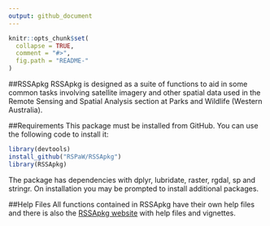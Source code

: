 ```yaml
---
output: github_document
---
```


<!-- README.md is generated from README.Rmd. Please edit that file -->

```r
knitr::opts_chunk$set(
  collapse = TRUE,
  comment = "#>",
  fig.path = "README-"
)
```
<!-- [![Travis-CI Build Status](https://travis-ci.org/Bartesto/RSSApkg.svg?branch=master)](https://travis-ci.org/Bartesto/RSSApkg) -->
<!-- [![AppVeyor Build Status](https://ci.appveyor.com/api/projects/status/github/Bartesto/RSSApkg?branch=master&svg=true)](https://ci.appveyor.com/project/Bartesto/RSSApkg) -->


##RSSApkg
RSSApkg is designed as a suite of functions to aid in some common tasks
involving satellite imagery and other spatial data used in the Remote Sensing 
and Spatial Analysis section at Parks and Wildlife (Western Australia).

##Requirements
This package must be installed from GitHub. You can use the following code to 
install it:
```r
library(devtools)
install_github("RSPaW/RSSApkg")
library(RSSApkg)
```

The package has dependencies with dplyr, lubridate, raster, rgdal, sp and 
stringr. On installation you may be prompted to install additional packages.

##Help Files
All functions contained in RSSApkg have their own help files and there is also 
the [RSSApkg website](https://rspaw.github.io/RSSApkg/index.html) with help files 
and vignettes.
